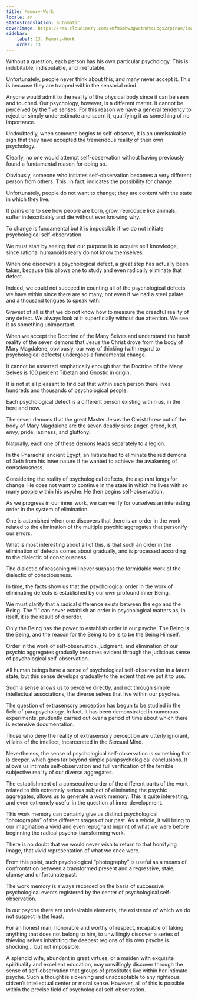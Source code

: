 ```yaml
---
title: Memory-Work
locale: en
statusTranslation: automatic
coverImage: https://res.cloudinary.com/xmfm6mhw3gwctndtcubgx2rptnae/image/upload/v1741354419/small_cover_la_gran_rebelion_28716e29d2.webp
sidebar:
    label: 13. Memory-Work
    order: 13
---
```

Without a question, each person has his own particular psychology.  This is indubitable, indisputable, and irrefutable.

Unfortunately, people never think about this, and many never accept it. This is because they are trapped within the sensorial mind.

Anyone would admit to the reality of the physical body since it can be seen and touched.  Our psychology, however, is a different matter.  It cannot be perceived by the five senses.  For this reason we have a general tendency to reject or simply underestimate and scorn it, qualifying it as something of no importance.

Undoubtedly, when someone begins to self-observe, it is an unmistakable sign that they have accepted the tremendous reality of their own psychology.

Clearly, no one would attempt self-observation without having previously found a fundamental reason for doing so.

Obviously, someone who initiates self-observation becomes a very different person from others.  This, in fact, indicates the possibility for change.

Unfortunately, people do not want to change; they are content with the state in which they live.

It pains one to see how people are born, grow, reproduce like animals, suffer indescribably and die without ever knowing why.

To change is fundamental but it is impossible if we do not initiate psychological self-observation.

We must start by seeing that our purpose is to acquire self knowledge, since rational humanoids really do not know themselves.

When one discovers a psychological defect, a great step has actually been taken, because this allows one to study and even radically eliminate that defect.

Indeed, we could not succeed in counting all of the psychological defects we have within since there are so many, not even if we had a steel palate and a thousand tongues to speak with.

Gravest of all is that we do not know how to measure the dreadful reality of any defect.  We always look at it superficially without due attention.  We see it as something unimportant.

When we accept the Doctrine of the Many Selves and understand the harsh reality of the seven demons that Jesus the Christ drove from the body of Mary Magdalene, obviously, our way of thinking (with regard to psychological defects) undergoes a fundamental change.

It cannot be asserted emphatically enough that the Doctrine of the Many Selves is 100 percent Tibetan and Gnostic in origin.

It is not at all pleasant to find out that within each person there lives hundreds and thousands of psychological people.

Each psychological defect is a different person existing within us, in the here and now.

The seven demons that the great Master Jesus the Christ threw out of the body of Mary Magdalene are the seven deadly sins: anger, greed, lust, envy, pride, laziness, and gluttony.

Naturally, each one of these demons leads separately to a legion.

In the Pharaohs’ ancient Egypt, an Initiate had to eliminate the red demons of Seth from his inner nature if he wanted to achieve the awakening of consciousness.

Considering the reality of psychological defects, the aspirant longs for change.  He does not want to continue in the state in which he lives with so many people within his psyche.  He then begins self-observation.

As we progress in our inner work, we can verify for ourselves an interesting order in the system of elimination.

One is astonished when one discovers that there is an order in the work related to the elimination of the multiple psychic aggregates that personify our errors.

What is most interesting about all of this, is that such an order in the elimination of defects comes about gradually, and is processed according to the dialectic of consciousness.

The dialectic of reasoning will never surpass the formidable work of the dialectic of consciousness.

In time, the facts show us that the psychological order in the work of eliminating defects is established by our own profound inner Being.

We must clarify that a radical difference exists between the ego and the Being.  The “I” can never establish an order in psychological matters as, in itself, it is the result of disorder.

Only the Being has the power to establish order in our psyche. The Being is the Being, and the reason for the Being to be is to be the Being Himself.

Order in the work of self-observation, judgment, and elimination of our psychic aggregates gradually becomes evident through the judicious sense of psychological self-observation.

All human beings have a sense of psychological self-observation in a latent state, but this sense develops gradually to the extent that we put it to use.

Such a sense allows us to perceive directly, and not through simple intellectual associations, the diverse selves that live within our psyches.

The question of extrasensory perception has begun to be studied in the field of parapsychology.  In fact, it has been demonstrated in numerous experiments, prudently carried out over a period of time about which there is extensive documentation.

Those who deny the reality of extrasensory perception are utterly ignorant, villains of the intellect, incarcerated in the Sensual Mind.

Nevertheless, the sense of psychological self-observation is something that is deeper, which goes far beyond simple parapsychological conclusions. It allows us intimate self-observation and full verification of the terrible subjective reality of our diverse aggregates.

The establishment of a consecutive order of the different parts of the work related to this extremely serious subject of eliminating the psychic aggregates, allows us to generate a work memory.  This is quite interesting, and even extremely useful in the question of inner development.

This work memory can certainly give us distinct psychological “photographs” of the different stages of our past.  As a whole, it will bring to our imagination a vivid and even repugnant imprint of what we were before beginning the radical psycho-transforming work.

There is no doubt that we would never wish to return to that horrifying image, that vivid representation of what we once were.

From this point, such psychological “photography” is useful as a means of confrontation between a transformed present and a regressive, stale, clumsy and unfortunate past.

The work memory is always recorded on the basis of successive psychological events registered by the center of psychological self-observation.

In our psyche there are undesirable elements, the existence of which we do not suspect in the least.

For an honest man, honorable and worthy of respect, incapable of taking anything that does not belong to him, to unwillingly discover a series of thieving selves inhabiting the deepest regions of his own psyche is shocking... but not impossible.

A splendid wife, abundant in great virtues, or a maiden with exquisite spirituality and excellent education, may unwillingly discover through the sense of self-observation that groups of prostitutes live within her intimate psyche.  Such a thought is sickening and unacceptable to any righteous citizen’s intellectual center or moral sense.  However, all of this is possible within the precise field of psychological self-observation.
